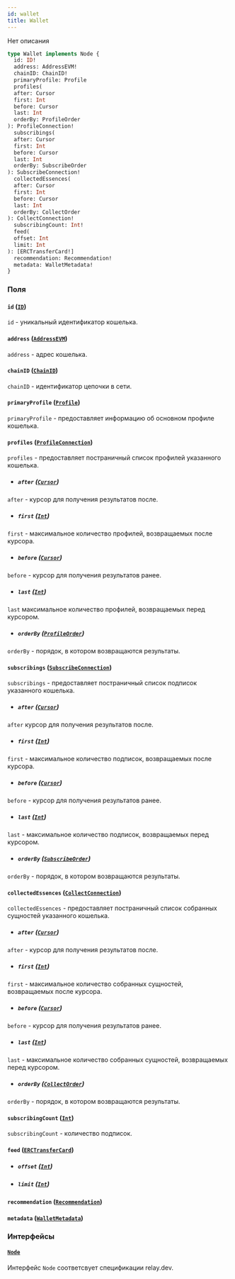 ```yaml
---
id: wallet
title: Wallet
---
```



Нет описания

```graphql
type Wallet implements Node {
  id: ID!
  address: AddressEVM!
  chainID: ChainID!
  primaryProfile: Profile
  profiles(
  after: Cursor
  first: Int
  before: Cursor
  last: Int
  orderBy: ProfileOrder
): ProfileConnection!
  subscribings(
  after: Cursor
  first: Int
  before: Cursor
  last: Int
  orderBy: SubscribeOrder
): SubscribeConnection!
  collectedEssences(
  after: Cursor
  first: Int
  before: Cursor
  last: Int
  orderBy: CollectOrder
): CollectConnection!
  subscribingCount: Int!
  feed(
  offset: Int
  limit: Int
): [ERCTransferCard!]
  recommendation: Recommendation!
  metadata: WalletMetadata!
}
```


### Поля

#### `id` ([`ID`](/reference/scalars/id))

`id` - уникальный идентификатор кошелька.


#### `address` ([`AddressEVM`](/reference/scalars/address-evm))

`address` - адрес кошелька.


#### `chainID` ([`ChainID`](/reference/scalars/chain-id))

`chainID` - идентификатор цепочки в сети.


#### `primaryProfile` ([`Profile`](/reference/objects/profile))

`primaryProfile` - предоставляет информацию об основном профиле кошелька.


#### `profiles` ([`ProfileConnection`](/reference/objects/profile-connection))

`profiles` - предоставляет постраничный список профилей указанного кошелька.
- ##### `after` ([`Cursor`](/reference/scalars/cursor))

`after` - курсор для получения результатов после.


- ##### `first` ([`Int`](/reference/scalars/int))

`first` - максимальное количество профилей, возвращаемых после курсора.


- ##### `before` ([`Cursor`](/reference/scalars/cursor))

`before` - курсор для получения результатов ранее.


- ##### `last` ([`Int`](/reference/scalars/int))

`last` максимальное количество профилей, возвращаемых перед курсором.


- ##### `orderBy` ([`ProfileOrder`](/reference/inputs/profile-order))

`orderBy` - порядок, в котором возвращаются результаты.


#### `subscribings` ([`SubscribeConnection`](/reference/objects/subscribe-connection))

`subscribings` - предоставляет постраничный список подписок указанного кошелька.
- ##### `after` ([`Cursor`](/reference/scalars/cursor))

`after` курсор для получения результатов после.


- ##### `first` ([`Int`](/reference/scalars/int))

`first` - максимальное количество подписок, возвращаемых после курсора.


- ##### `before` ([`Cursor`](/reference/scalars/cursor))

`before` - курсор для получения результатов ранее.


- ##### `last` ([`Int`](/reference/scalars/int))

`last` - максимальное количество подписок, возвращаемых перед курсором.


- ##### `orderBy` ([`SubscribeOrder`](/reference/inputs/subscribe-order))

`orderBy` - порядок, в котором возвращаются результаты.


#### `collectedEssences` ([`CollectConnection`](/reference/objects/collect-connection))

`collectedEssences` - предоставляет постраничный список собранных сущностей указанного кошелька.
- ##### `after` ([`Cursor`](/reference/scalars/cursor))

`after` - курсор для получения результатов после.


- ##### `first` ([`Int`](/reference/scalars/int))

`first` - максимальное количество собранных сущностей, возвращаемых после курсора.


- ##### `before` ([`Cursor`](/reference/scalars/cursor))

`before` - курсор для получения результатов ранее.


- ##### `last` ([`Int`](/reference/scalars/int))

`last` - максимальное количество собранных сущностей, возвращаемых перед курсором.


- ##### `orderBy` ([`CollectOrder`](/reference/inputs/collect-order))

`orderBy` - порядок, в котором возвращаются результаты.


#### `subscribingCount` ([`Int`](/reference/scalars/int))

`subscribingCount` - количество подписок.


#### `feed` ([`ERCTransferCard`](/reference/objects/erctransfer-card))


- ##### `offset` ([`Int`](/reference/scalars/int))




- ##### `limit` ([`Int`](/reference/scalars/int))




#### `recommendation` ([`Recommendation`](/reference/objects/recommendation))




#### `metadata` ([`WalletMetadata`](/reference/objects/wallet-metadata))




### Интерфейсы

#### [`Node`](/reference/interfaces/node) 

Интерфейс `Node` соответсвует спецификации relay.dev.




